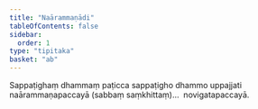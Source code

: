 ```yaml
---
title: "Naārammaṇādi"
tableOfContents: false
sidebar:
  order: 1
type: "tipitaka"
basket: "ab"
---
```



<DynamicBreadcrumb />

<Division number="61">

<Paragraph number="680">
Sappaṭighaṃ dhammaṃ paṭicca sappaṭigho dhammo uppajjati naārammaṇapaccayā (sabbaṃ saṃkhittaṃ)…  novigatapaccayā.
</Paragraph>
</Division>